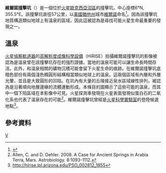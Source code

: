 {{Infobox crater
| title       = 維爾諾撞擊坑
| image       = Springs in Vernal Crater.jpg
| image_size  = 200px
| caption     = [[高解析度成像科學設備|HIRISE]]拍攝的維爾諾撞擊坑
| coordinate_title = [[火星地理#經緯坐標|坐標]]
| globe       = 火星
| coordinates = {{coord|6|N|355.5|E|globe:mars_type:landmark|display=inline,title}}
| diameter    = {{convert|55.51|km}}
| eponym      = [[美國|美國]][[猶他州|猶他州]][[維爾諾|維爾諾]]
}}
'''維爾諾撞擊坑'''（{{lang-en|Vernal}}）是一個位於[[火星|火星]][[歐克西亞沼區|歐克西亞沼區]]的撞擊坑。中心座標6°N, 355.5°E。該撞擊坑直徑57公里，以[[美國|美國]][[猶他州|猶他州]]城市[[維爾諾_(猶他州)|維爾諾]]命名<ref>{{gpn|14269}}</ref>。因為該撞擊坑地質構造類似地球上有溫泉的區域，因此這被認為是尋找可能火星生命最重要的發現之一。 

== 溫泉 ==
[[火星偵察軌道器|火星偵察軌道器]]的[[高解析度成像科學設備|高解析度成像科學設備]]（HiRISE）拍攝維爾諾撞擊坑的影像被認為是溫泉曾在該撞擊坑存在的強烈證據。當地的溫泉可能可以讓生命長時間存活。此外，和溫泉相關的礦物沉積可能會留下火星生命的痕跡。在維爾諾撞擊坑底暗色部份有兩個淺色橢圓形結構相當類似地球上的溫泉。這兩個區域有內層和外層光暈，並且是大致圓形的凹陷。在坑內有大量的丘陵接近泉水區域線性排列，被認為是沿著順向地層邊緣的流體運動形成。本條目的圖顯示了這些可能的溫泉，而其中一個下陷區域在本影像中可見。火星探測車發現在火星表面發現似蛋白石的二氧化系也代表了溫泉存在的可能<ref>Allen, C. and D. Oehler.  2008.  A Case for Ancient Springs in Arabia Terra, Mars.  Astrobiology.  8:1093-1112.</ref>。維爾諾撞擊坑曾經是[[火星科學實驗室|火星科學實驗室]]的登陸候選地點<ref>http://hirise.lpl.arizona.edu/PSO_002812_1855{{dead link|date=2018年1月 |bot=InternetArchiveBot |fix-attempted=yes }}</ref>。

== 參考資料 ==
{{reflist}}

[[Category:火星撞击坑|V]]

{{mars-stub}}
{{火星地理}}